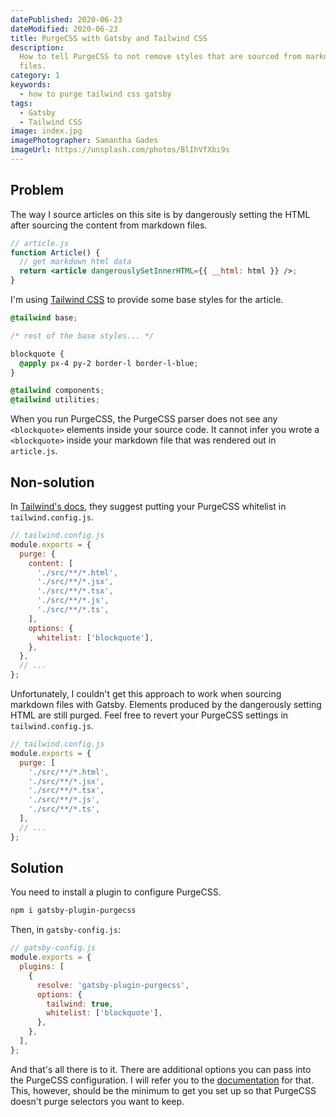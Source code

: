 ```yaml
---
datePublished: 2020-06-23
dateModified: 2020-06-23
title: PurgeCSS with Gatsby and Tailwind CSS
description:
  How to tell PurgeCSS to not remove styles that are sourced from markdown
  files.
category: 1
keywords:
  - how to purge tailwind css gatsby
tags:
  - Gatsby
  - Tailwind CSS
image: index.jpg
imagePhotographer: Samantha Gades
imageUrl: https://unsplash.com/photos/BlIhVfXbi9s
---
```


## Problem

The way I source articles on this site is by dangerously setting the HTML after
sourcing the content from markdown files.

```jsx
// article.js
function Article() {
  // get markdown html data
  return <article dangerouslySetInnerHTML={{ __html: html }} />;
}
```

I'm using [Tailwind CSS](https://tailwindcss.com/) to provide some base styles
for the article.

```css
@tailwind base;

/* rest of the base styles... */

blockquote {
  @apply px-4 py-2 border-l border-l-blue;
}

@tailwind components;
@tailwind utilities;
```

When you run PurgeCSS, the PurgeCSS parser does not see any `<blockquote>`
elements inside your source code. It cannot infer you wrote a `<blockquote>`
inside your markdown file that was rendered out in `article.js`.

## Non-solution

In
[Tailwind's docs](https://tailwindcss.com/docs/controlling-file-size/#purgecss-options),
they suggest putting your PurgeCSS whitelist in `tailwind.config.js`.

```javascript
// tailwind.config.js
module.exports = {
  purge: {
    content: [
      './src/**/*.html',
      './src/**/*.jsx',
      './src/**/*.tsx',
      './src/**/*.js',
      './src/**/*.ts',
    ],
    options: {
      whitelist: ['blockquote'],
    },
  },
  // ...
};
```

Unfortunately, I couldn't get this approach to work when sourcing markdown files
with Gatsby. Elements produced by the dangerously setting HTML are still purged.
Feel free to revert your PurgeCSS settings in `tailwind.config.js`.

```javascript
// tailwind.config.js
module.exports = {
  purge: [
    './src/**/*.html',
    './src/**/*.jsx',
    './src/**/*.tsx',
    './src/**/*.js',
    './src/**/*.ts',
  ],
  // ...
};
```

## Solution

You need to install a plugin to configure PurgeCSS.

```bash
npm i gatsby-plugin-purgecss
```

Then, in `gatsby-config.js`:

```javascript
// gatsby-config.js
module.exports = {
  plugins: [
    {
      resolve: 'gatsby-plugin-purgecss',
      options: {
        tailwind: true,
        whitelist: ['blockquote'],
      },
    },
  ],
};
```

And that's all there is to it. There are additional options you can pass into
the PurgeCSS configuration. I will refer you to the
[documentation](https://www.gatsbyjs.org/packages/gatsby-plugin-purgecss/) for
that. This, however, should be the minimum to get you set up so that PurgeCSS
doesn't purge selectors you want to keep.

